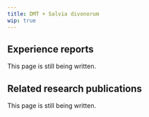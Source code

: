 ---
title: DMT + Salvia divonorum
wip: true
---

## Experience reports

This page is still being written.

## Related research publications

This page is still being written.

